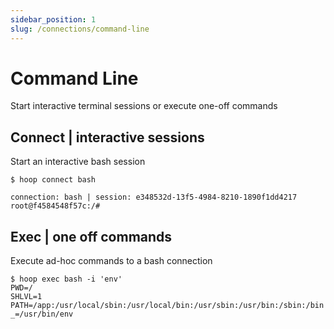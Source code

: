```yaml
---
sidebar_position: 1
slug: /connections/command-line
---
```



# Command Line

Start interactive terminal sessions or execute one-off commands

<ConnectOnHoopButton
  url="https://app.hoop.dev/connections/command-line/new?data=ewogICJuYW1lIjogImJhc2giLAogICJ0eXBlIjogImNvbW1hbmQtbGluZSIsCiAgImNvbW1hbmQiOiBbIi9iaW4vYmFzaCJdCn0="
/>

## Connect | interactive sessions

Start an interactive bash session

```shell
$ hoop connect bash

connection: bash | session: e348532d-13f5-4984-8210-1890f1dd4217
root@f4584548f57c:/# 
```

## Exec | one off commands

Execute ad-hoc commands to a bash connection

```shell
$ hoop exec bash -i 'env'
PWD=/
SHLVL=1
PATH=/app:/usr/local/sbin:/usr/local/bin:/usr/sbin:/usr/bin:/sbin:/bin
_=/usr/bin/env
```
